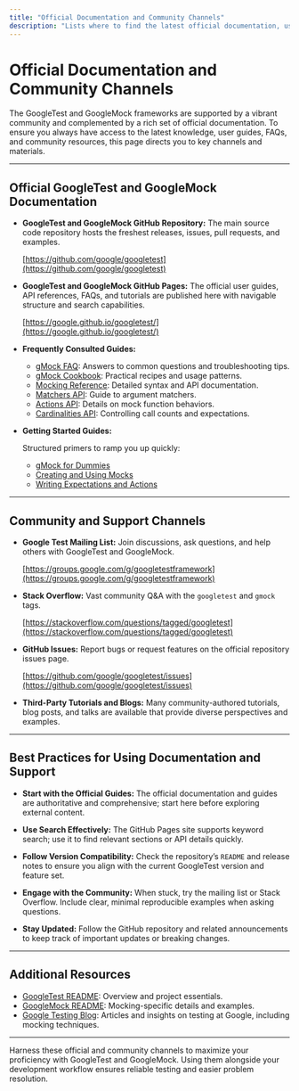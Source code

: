 ```yaml
---
title: "Official Documentation and Community Channels"
description: "Lists where to find the latest official documentation, user guides, and FAQs. Points to GitHub Pages, mailing lists, and third-party tutorials for quick reference and deeper learning."
---
```


# Official Documentation and Community Channels

The GoogleTest and GoogleMock frameworks are supported by a vibrant community and complemented by a rich set of official documentation. To ensure you always have access to the latest knowledge, user guides, FAQs, and community resources, this page directs you to key channels and materials.

---

## Official GoogleTest and GoogleMock Documentation

- **GoogleTest and GoogleMock GitHub Repository:**
  The main source code repository hosts the freshest releases, issues, pull requests, and examples.

  [https://github.com/google/googletest](https://github.com/google/googletest)

- **GoogleTest and GoogleMock GitHub Pages:**
  The official user guides, API references, FAQs, and tutorials are published here with navigable structure and search capabilities.

  [https://google.github.io/googletest/](https://google.github.io/googletest/)

- **Frequently Consulted Guides:**

  - [gMock FAQ](https://google.github.io/googletest/gmock_faq.html): Answers to common questions and troubleshooting tips.
  - [gMock Cookbook](https://google.github.io/googletest/gmock_cook_book.html): Practical recipes and usage patterns.
  - [Mocking Reference](https://google.github.io/googletest/reference/mocking.html): Detailed syntax and API documentation.
  - [Matchers API](https://google.github.io/googletest/reference/matchers.html): Guide to argument matchers.
  - [Actions API](https://google.github.io/googletest/reference/actions.html): Details on mock function behaviors.
  - [Cardinalities API](https://google.github.io/googletest/reference/cardinalities.html): Controlling call counts and expectations.

- **Getting Started Guides:**

  Structured primers to ramp you up quickly:

  - [gMock for Dummies](https://google.github.io/googletest/gmock_for_dummies.html)
  - [Creating and Using Mocks](https://google.github.io/googletest/guides/mocking-best-practices/creating-mocks.html)
  - [Writing Expectations and Actions](https://google.github.io/googletest/guides/mocking-best-practices/writing-expectations-actions.html)

---

## Community and Support Channels

- **Google Test Mailing List:**
  Join discussions, ask questions, and help others with GoogleTest and GoogleMock.

  [https://groups.google.com/g/googletestframework](https://groups.google.com/g/googletestframework)

- **Stack Overflow:**
  Vast community Q&A with the `googletest` and `gmock` tags.

  [https://stackoverflow.com/questions/tagged/googletest](https://stackoverflow.com/questions/tagged/googletest)

- **GitHub Issues:**
  Report bugs or request features on the official repository issues page.

  [https://github.com/google/googletest/issues](https://github.com/google/googletest/issues)

- **Third-Party Tutorials and Blogs:**
  Many community-authored tutorials, blog posts, and talks are available that provide diverse perspectives and examples.

---

## Best Practices for Using Documentation and Support

- **Start with the Official Guides:**
  The official documentation and guides are authoritative and comprehensive; start here before exploring external content.

- **Use Search Effectively:**
  The GitHub Pages site supports keyword search; use it to find relevant sections or API details quickly.

- **Follow Version Compatibility:**
  Check the repository’s `README` and release notes to ensure you align with the current GoogleTest version and feature set.

- **Engage with the Community:**
  When stuck, try the mailing list or Stack Overflow. Include clear, minimal reproducible examples when asking questions.

- **Stay Updated:**
  Follow the GitHub repository and related announcements to keep track of important updates or breaking changes.

---

## Additional Resources

- [GoogleTest README](https://github.com/google/googletest/blob/main/README.md): Overview and project essentials.
- [GoogleMock README](https://github.com/google/googletest/blob/main/googlemock/README.md): Mocking-specific details and examples.
- [Google Testing Blog](https://testing.googleblog.com/): Articles and insights on testing at Google, including mocking techniques.

---

Harness these official and community channels to maximize your proficiency with GoogleTest and GoogleMock. Using them alongside your development workflow ensures reliable testing and easier problem resolution.
